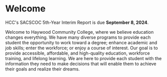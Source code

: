 # Welcome {.unnumbered .unlisted}

HCC\'s SACSCOC 5th-Year Interim Report is due **September 8, 2024**.

Welcome to Haywood Community College, where we believe education changes
everything. We have many diverse programs to provide each student the
opportunity to work toward a degree; enhance academic and job skills;
enter the workforce; or enjoy a course of interest. Our goal is to
provide accessible, affordable, and high-quality education, workforce
training, and lifelong learning. We are here to provide each student
with the information they need to make decisions that will enable them
to achieve their goals and realize their dreams.
